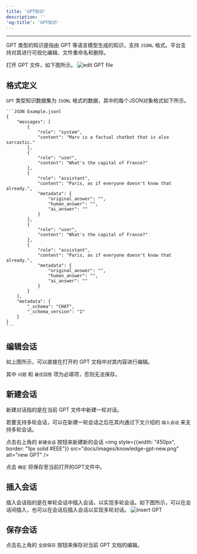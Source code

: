 ```yaml
---
title: 'GPT知识'
description: ''
'og:title': 'GPT知识'
---
```

---
GPT 类型的知识是指由 GPT 等语言模型生成的知识，支持 `JSONL` 格式。平台支持对其进行可视化编辑、文件重命名和删除。

打开 GPT 文件，如下图所示。
<img
    src="docs/images/knowledge-gpt-edit.png"
    alt="edit GPT file"
/>

## 格式定义
`GPT` 类型知识数据集为 `JSONL` 格式的数据，其中的每个JSON对象格式如下所示。

    ```JSON Example.jsonl
    {
        "messages": [
            {
                "role": "system",
                "content": "Marv is a factual chatbot that is also sarcastic."
            },
            {
                "role": "user",
                "content": "What's the capital of France?"
            },
            {
                "role": "assistant",
                "content": "Paris, as if everyone doesn't know that already.",
                "metadata": {
                    "original_answer": "",
                    "human_answer": "",
                    "ai_answer": ""
                }
            },
            {
                "role": "user",
                "content": "What's the capital of France?"
            },
            {
                "role": "assistant",
                "content": "Paris, as if everyone doesn't know that already.",
                "metadata": {
                    "original_answer": "",
                    "human_answer": "",
                    "ai_answer": ""
                }
            }
        ],
        "metadata": {
            "_schema": "CHAT",
            "_schema_version": "1"
        }
    }
    ```

## 编辑会话
如上图所示，可以直接在打开的 GPT 文档中对其内容进行编辑。

<Tip>其中 `问题` 和 `最优回答` 项为必填项，否则无法保存。</Tip>

## 新建会话
新建对话指的是在当前 GPT 文件中新建一轮对话。

<Tip>若要支持多轮会话，可以在新建一轮会话之后在其内通过下文介绍的 `插入会话` 来支持多轮会话。</Tip>

点击右上角的 `新建会话` 按钮来新建新的会话
<img
    style={{width: "450px", border: "1px solid #EEE"}}
    src="docs/images/knowledge-gpt-new.png"
    alt="new GPT"
/>

点击 `确定` 将保存至当前打开的GPT文件中。

## 插入会话
插入会话指的是在单轮会话中插入会话，以实现多轮会话。如下图所示，可以在会话间插入，也可以在会话后插入会话以实现多轮对话。
<img
    src="docs/images/knowledge-gpt-insert.png"
    alt="insert GPT"
/>

## 保存会话
点击右上角的 `全部保存` 按钮来保存对当前 GPT 文档的编辑。